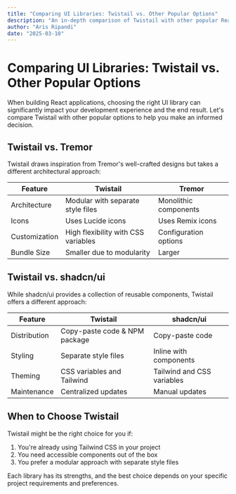 ```yaml
---
title: "Comparing UI Libraries: Twistail vs. Other Popular Options"
description: "An in-depth comparison of Twistail with other popular React UI libraries like Tremor, shadcn/ui, and MUI."
author: "Aris Ripandi"
date: "2025-03-10"
---
```


# Comparing UI Libraries: Twistail vs. Other Popular Options

When building React applications, choosing the right UI library can significantly impact
your development experience and the end result. Let's compare Twistail with other popular
options to help you make an informed decision.

## Twistail vs. Tremor

Twistail draws inspiration from Tremor's well-crafted designs but takes a different architectural approach:

| Feature       | Twistail                            | Tremor                |
|---------------|-------------------------------------|-----------------------|
| Architecture  | Modular with separate style files   | Monolithic components |
| Icons         | Uses Lucide icons                   | Uses Remix icons      |
| Customization | High flexibility with CSS variables | Configuration options |
| Bundle Size   | Smaller due to modularity           | Larger                |

## Twistail vs. shadcn/ui

While shadcn/ui provides a collection of reusable components, Twistail offers a different approach:

| Feature      | Twistail                      | shadcn/ui                  |
|--------------|-------------------------------|----------------------------|
| Distribution | Copy-paste code & NPM package | Copy-paste code            |
| Styling      | Separate style files          | Inline with components     |
| Theming      | CSS variables and Tailwind    | Tailwind and CSS variables |
| Maintenance  | Centralized updates           | Manual updates             |

## When to Choose Twistail

Twistail might be the right choice for you if:

1. You're already using Tailwind CSS in your project
2. You need accessible components out of the box
3. You prefer a modular approach with separate style files

Each library has its strengths, and the best choice depends on your specific project requirements and preferences.
